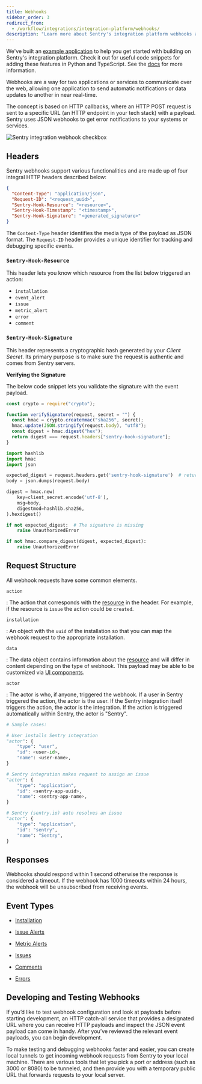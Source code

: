 ```yaml
---
title: Webhooks
sidebar_order: 3
redirect_from:
  - /workflow/integrations/integration-platform/webhooks/
description: "Learn more about Sentry's integration platform webhooks and how they allow your service to receive requests about specific resources, such as installation, issues, and alerts."
---
```


<Note>

We've built an [example application](https://github.com/getsentry/integration-platform-example) to help you get started with building on Sentry's integration platform. Check it out for useful code snippets for adding these features in Python and TypeScript. See the [docs](/product/integrations/integration-platform/#example-app) for more information.

</Note>

Webhooks are a way for two applications or services to communicate over the web, allowing one application to send automatic notifications or data updates to another in near real-time.

The concept is based on HTTP callbacks, where an HTTP POST request is sent to a specific URL (an HTTP endpoint in your tech stack) with a payload. Sentry uses JSON webhooks to get error notifications to your systems or services.

![Sentry integration webhook checkbox](webhook-checkbox.png)

## Headers

Sentry webhooks support various functionalities and are made up of four integral HTTP headers described below:

```json
{
  "Content-Type": "application/json",
  "Request-ID": "<request_uuid>",
  "Sentry-Hook-Resource": "<resource>",
  "Sentry-Hook-Timestamp": "<timestamp>",
  "Sentry-Hook-Signature": "<generated_signature>"
}
```

The `Content-Type` header identifies the media type of the payload as JSON format. The `Request-ID` header provides a unique identifier for tracking and debugging specific events.

### `Sentry-Hook-Resource`

This header lets you know which resource from the list below triggered an action:

- `installation`
- `event_alert`
- `issue`
- `metric_alert`
- `error`
- `comment`

### `Sentry-Hook-Signature`

This header represents a cryptographic hash generated by your _Client Secret_. Its primary purpose is to make sure the request is authentic and comes from Sentry servers.

**Verifying the Signature**

The below code snippet lets you validate the signature with the event payload.

```javascript
const crypto = require("crypto");

function verifySignature(request, secret = "") {
  const hmac = crypto.createHmac("sha256", secret);
  hmac.update(JSON.stringify(request.body), "utf8");
  const digest = hmac.digest("hex");
  return digest === request.headers["sentry-hook-signature"];
}
```

```python
import hashlib
import hmac
import json

expected_digest = request.headers.get('sentry-hook-signature')  # returns None if header is missing
body = json.dumps(request.body)

digest = hmac.new(
    key=client_secret.encode('utf-8'),
    msg=body,
    digestmod=hashlib.sha256,
).hexdigest()

if not expected_digest:  # The signature is missing
    raise UnauthorizedError

if not hmac.compare_digest(digest, expected_digest):
    raise UnauthorizedError
```

## Request Structure

All webhook requests have some common elements.

`action`

: The action that corresponds with the [resource](#sentry-hook-resource) in the header. For example, if the resource is `issue` the action could be `created`.

`installation`

: An object with the `uuid` of the installation so that you can map the webhook request to the appropriate installation.

`data`

: The data object contains information about the [resource](#sentry-hook-resource) and will differ in content depending on the type of webhook. This payload may be able to be customized via [UI components](/product/integrations/integration-platform/ui-components).

`actor`

: The actor is who, if anyone, triggered the webhook. If a user in Sentry triggered the action, the actor is the user. If the Sentry integration itself triggers the action, the actor is the integration. If the action is triggered automatically within Sentry, the actor is "Sentry".

```python
# Sample cases:

# User installs Sentry integration
"actor": {
    "type": "user",
    "id": <user-id>,
    "name": <user-name>,
}

# Sentry integration makes request to assign an issue
"actor": {
    "type": "application",
    "id": <sentry-app-uuid>,
    "name": <sentry-app-name>,
}

# Sentry (sentry.io) auto resolves an issue
"actor": {
    "type": "application",
    "id": "sentry",
    "name": "Sentry",
}
```

## Responses

Webhooks should respond within 1 second otherwise the response is considered a timeout. If the webhook has 1000 timeouts within 24 hours, the webhook will be unsubscribed from receiving events.

## Event Types

- [Installation](/product/integrations/integration-platform/webhooks/installation/)

- [Issue Alerts](/product/integrations/integration-platform/webhooks/issue-alerts/)

- [Metric Alerts](/product/integrations/integration-platform/webhooks/metric-alerts/)

- [Issues](/product/integrations/integration-platform/webhooks/issues/)

- [Comments](/product/integrations/integration-platform/webhooks/comments/)

- [Errors](/product/integrations/integration-platform/webhooks/errors/)

## Developing and Testing Webhooks

If you’d like to test webhook configuration and look at payloads before starting development, an HTTP catch-all service that provides a designated URL where you can receive HTTP payloads and inspect the JSON event payload can come in handy. After you’ve reviewed the relevant event payloads, you can begin development.

To make testing and debugging webhooks faster and easier, you can create local tunnels to get incoming webhook requests from Sentry to your local machine. There are various tools that let you pick a port or address (such as 3000 or 8080) to be tunneled, and then provide you with a temporary public URL that forwards requests to your local server.
